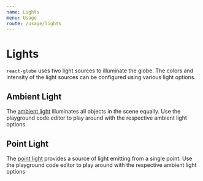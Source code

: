 ```yaml
---
name: Lights
menu: Usage
route: /usage/lights
---
```




# Lights

`react-globe` uses two light sources to illuminate the globe. The colors and intensity of the light sources can be configured using various light options.

## Ambient Light

The [ambient light](https://threejs.org/docs/#api/en/lights/AmbientLight) illuminates all objects in the scene equally. Use the playground code editor to play around with the respective ambient light options.

<Playground>
  <ReactGlobe
    options={{
      ambientLightColor: 'red',
      ambientLightIntensity: 1,
    }}
  />
</Playground>

## Point Light

The [point light](https://threejs.org/docs/#api/en/lights/PointLight) provides a source of light emitting from a single point. Use the playground code editor to play around with the respective ambient light options

<Playground>
  <ReactGlobe
    options={{
      pointLightColor: 'orange',
      pointLightIntensity: 4,
      pointLightPositionRadiusScales: [2, 1, -1],
    }}
  />
</Playground>
